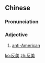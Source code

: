 ==Chinese==
{{zh-forms}}

===Pronunciation===
{{zh-pron
|m=fǎnměi
|c=faan2 mei5
|cat=a
}}

===Adjective===
{{zh-adj}}

# [[anti-American]]

[[ko:反美]]
[[zh:反美]]